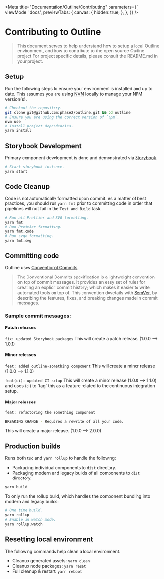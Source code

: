 
<Meta
  title="Documentation/Outline/Contributing"
  parameters={{
    viewMode: 'docs',
    previewTabs: {
      canvas: {
        hidden: true,
      },
    },
  }}
/>

# Contributing to Outline

> This document serves to help understand how to setup a local Outline environment, and how to contribute to the open source Outline project For project specific details, please consult the README.md in your project.

## Setup

Run the following steps to ensure your environment is installed and up to date. This assumes you are using [NVM](https://github.com/nvm-sh/nvm) locally to manage your NPM version(s).

```bash
# Checkout the repository.
git clone git@github.com:phase2/outline.git && cd outline
# Ensure you are using the correct version of `npm`.
nvm use
# Install project dependencies.
yarn install
```

## Storybook Development

Primary component development is done and demonstrated via [Storybook](https://storybook.js.org/).

```bash
# Start storybook instance.
yarn start
```

## Code Cleanup

Code is not automatically formatted upon commit. As a matter of best practices, you should run `yarn fmt` prior to committing code in order that pipelines will not fail in the `Test and Build` task.  

```bash
# Run all Prettier and SVG formatting.
yarn fmt
# Run Prettier formatting.
yarn fmt.code
# Run svgo formatting.
yarn fmt.svg
```

## Committing code

Outline uses [Conventional Commits](https://www.conventionalcommits.org/en/v1.0.0/).
> The Conventional Commits specification is a lightweight convention on top of commit messages. It provides an easy set of rules for creating an explicit commit history; which makes it easier to write automated tools on top of. This convention dovetails with [SemVer](https://semver.org/), by describing the features, fixes, and breaking changes made in commit messages.

### Sample commit messages:

#### Patch releases

`fix: updated Storybook packages`
This will create a patch release. (1.0.0 --> 1.0.1)

#### Minor releases

`feat: added outline-something component`
This will create a minor release (1.0.0 --> 1.1.0)

`feat(ci): updated CI setup`
This will create a minor release (1.0.0 --> 1.1.0) and uses (ci) to 'tag' this as a feature related to the continuous integration setup.

#### Major releases

```bash
feat: refactoring the something component

BREAKING CHANGE - Requires a rewrite of all your code.
```

This will create a major release. (1.0.0 --> 2.0.0)

## Production builds

Runs both `tsc` and `yarn rollup` to handle the following:

- Packaging individual components to `dist` directory.
- Packaging modern and legacy builds of all components to `dist` directory.

```bash
yarn build
```

To only run the rollup build, which handles the component bundling into modern and legacy builds:

```bash
# One time build.
yarn rollup
# Enable in watch mode.
yarn rollup.watch
```

## Resetting local environment

The following commands help clean a local environment.

- Cleanup generated assets: `yarn clean`
- Cleanup node packages: `yarn reset`
- Full cleanup & restart: `yarn reboot`
